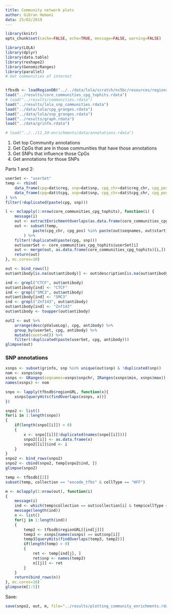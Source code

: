 ```yaml
---
title: Community network plots
author: Gibran Hemani
data: 25/02/2019
---
```


```r
library(knitr)
opts_chunk$set(cache=FALSE, echo=TRUE, message=FALSE, warning=FALSE)
```

```r
library(LOLA)
library(dplyr)
library(data.table)
library(reshape2)
library(GenomicRanges)
library(parallel)
# Get communities of interest


tfbsdb <- loadRegionDB("../../data/lola/scratch/ns5bc/resources/regions/LOLACore/hg19")
load("../results/core_communities_cpg_tophits.rdata")
# load("../results/communities.rdata")
load("../results/lola_snp_communities.rdata")
load("../data/lola/cpg_granges.rdata")
load("../data/lola/snp_granges.rdata")
load("../results/graph.rdata")
load("../data/grinfo.rdata")

# load("../../11_2d-enrichments/data/annotations.rdata")
```


1. Get top Community annotations
2. Get CpGs that are in those communities that have those annotations
3. Get SNPs that influence those CpGs
4. Get annotations for those SNPs


Parts 1 and 2:

```r
userSet <- "userSet"
temp <- rbind(
	data_frame(cpg=dat$creg, snp=dat$snp, cpg_chr=dat$creg_chr, cpg_pos=dat$creg_pos, cis=TRUE),
	data_frame(cpg=dat$tcpg, snp=dat$snp, cpg_chr=dat$tcpg_chr, cpg_pos=dat$tcpg_pos, cis=FALSE)
) %>%
filter(!duplicated(paste(cpg, snp)))

l <- mclapply(1:nrow(core_communities_cpg_tophits), function(i) {
	message(i)
	out <- extractEnrichmentOverlaps(as.data.frame(core_communities_cpg_tophits)[i,], community_cpgs_separate, tfbsdb) %>% as.data.frame
	out <- subset(temp, 
			paste(cpg_chr, cpg_pos) %in% paste(out$seqnames, out$start)
		) %>%
	filter(!duplicated(paste(cpg, snp)))
	out$userSet <- core_communities_cpg_tophits$userSet[i]
	out <- merge(out, as.data.frame(core_communities_cpg_tophits)[i,])
	return(out)
}, mc.cores=10)

out <- bind_rows(l)
out$antibody[is.na(out$antibody)] <- out$description[is.na(out$antibody)]

ind <- grepl("CTCF", out$antibody)
out$antibody[ind] <- "CTCF"
ind <- grepl("SMC3", out$antibody)
out$antibody[ind] <- "SMC3"
ind <- grepl("Znf143", out$antibody)
out$antibody[ind] <- "Znf143"
out$antibody <- toupper(out$antibody)

out2 <- out %>%
	arrange(desc(pValueLog), cpg, antibody) %>%
	group_by(userSet, cpg, antibody) %>%
	mutate(count=n()) %>%
	filter(!duplicated(paste(userSet, cpg, antibody)))
glimpse(out)
```


### SNP annotations

```r
xsnps <- subset(grinfo, snp %in% unique(out$snp) & !duplicated(snp))
nom <- xsnps$snp
xsnps <- GRanges(seqnames=xsnps$snpchr, IRanges(xsnps$min, xsnps$max))
names(xsnps) <- nom

snpo <- lapply(tfbsdb$regionGRL, function(x){
	xsnps[queryHits(findOverlaps(xsnps, x))]
})

snpo2 <- list()
for(i in 1:length(snpo))
{
	if(length(snpo[[i]]) > 0)
	{
		x <- snpo[[i]][!duplicated(names(snpo[[i]]))]
		snpo2[[i]] <- as.data.frame(x)
		snpo2[[i]]$ind <- i
	}
}
snpo2 <- bind_rows(snpo2)
snpo2 <- cbind(snpo2, temp[snpo2$ind, ])
glimpse(snpo2)

temp <- tfbsdb[[2]]
subset(temp, collection == "encode_tfbs" & cellType == "HFF")

m <- mclapply(1:nrow(out), function(i)
{
	message(i)
	ind <- which(temp$collection == out$collection[i] & temp$cellType == out$cellType[i])
	message(length(ind))
	n <- list()
	for(j in 1:length(ind))
	{
		temp2 <- tfbsdb$regionGRL[[ind[j]]]
		temp3 <- xsnps[names(xsnps) == out$snp[i]]
		temp3[queryHits(findOverlaps(temp3, temp2))]
		if(length(temp) > 0)
		{
			ret <- temp[ind[j], ]
			ret$snp <- names(temp3)
			n[[j]] <- ret
		}
	}
	return(bind_rows(n))
}, mc.cores=10)
glimpse(m[1:5])
```

Save:

```r
save(snpo2, out, m, file="../results/plotting_community_enrichments.rdata")
```


